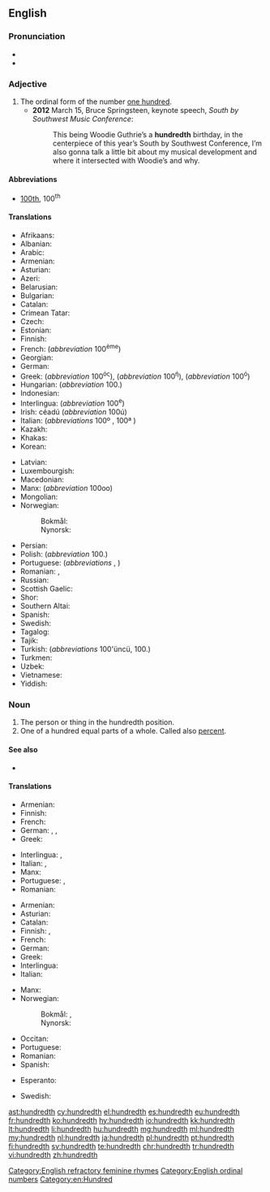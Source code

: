 ==English==
{{number box|en|100}}

===Pronunciation===
* {{IPA|/ˈhʌndɹɛdθ/|lang=en}}
* {{hyphenation|hun|dredth|lang=en}}

===Adjective===
{{en-adj|-}}

# The ordinal form of the number [[hundred|one hundred]].
#* '''2012''' March 15, Bruce Springsteen, keynote speech, ''South by Southwest Music Conference'':
#*: This being Woodie Guthrie’s a '''hundredth''' birthday, in the centerpiece of this year’s South by Southwest Conference, I’m also gonna talk a little bit about my musical development and where it intersected with Woodie’s and why.

====Abbreviations====
* [[100th]], 100<sup>th</sup>

====Translations====
{{trans-top|ordinal of 100}}
* Afrikaans: {{t|af|honderdste}}
* Albanian: {{t|sq|i njëqindtë}}
* Arabic: {{t|ar|بالغ جزءا من المئَة}}
* Armenian: {{t+|hy|հարյուրերորդ}}
* Asturian: {{t+|ast|centésimu}}
* Azeri: {{t|az|yüzüncü}}
* Belarusian: {{t|be|сотый|sc=Cyrl}}
* Bulgarian: {{t+|bg|стотен|sc=Cyrl}}
* Catalan: {{t|ca|centèsim}}
* Crimean Tatar: {{t|crh|yüzünci}}
* Czech: {{t+|cs|stý}}
* Estonian: {{t|et|sajandik}}
* Finnish: {{t+|fi|sadas}}
* French: {{t+|fr|centième}} (''abbreviation'' 100<sup>ème</sup>)
* Georgian: {{t|ka|მეასე}}
* German: {{t+|de|hundertste}}
* Greek: {{t+|el|εκατοστός|m}} (''abbreviation'' 100<sup>ός</sup>), {{t+|el|εκατοστή|f}} (''abbreviation'' 100<sup>ή</sup>), {{t+|el|εκατοστό|n}} (''abbreviation'' 100<sup>ό</sup>)
* Hungarian: {{t+|hu|századik}} (''abbreviation'' 100.)
* Indonesian: {{t|id|keseratus}}
* Interlingua: {{t|ia|centesime}} (''abbreviation'' 100<sup>e</sup>)
* Irish: céadú (''abbreviation'' 100ú)
* Italian: {{t+|it|centesimo}} (''abbreviations'' 100º {{g|m}}, 100ª {{g|f}})
* Kazakh: {{t|kk|жүздік|sc=Cyrl}}
* Khakas: {{t|kjh|чӱзінӌі|sc=Cyrl}}
* Korean: {{t+|ko|백째|sc=Kore}}
{{trans-mid}}
* Latvian: {{t|lv|simtais}}
* Luxembourgish: {{t|lb|honnertst}}
* Macedonian:  {{t|mk|стоти|sc=Cyrl}}
* Manx: {{t|gv|keeadoo}} (''abbreviation'' 100oo)
* Mongolian: {{t|mn|зуудугаар|sc=Cyrl}}
* Norwegian:
*: Bokmål: {{t|nb|hundrede}}
*: Nynorsk: {{t|nn|hundrede}}
* Persian: {{t+|fa|صدم|tr=sadom|sc=fa-Arab}}
* Polish: {{t+|pl|setny}} (''abbreviation'' 100.)
* Portuguese: {{t+|pt|centésimo}} (''abbreviations'' {{t|pt|100º|m}}, {{t|pt|100ª|f}})
* Romanian: {{t+|ro|sutălea|m|alt=al o sutălea}}, {{t|ro|suta|f|alt=a o suta}}
* Russian: {{t+|ru|со́тый}}
* Scottish Gaelic: {{t|gd|ceudamh}}
* Shor: {{t|cjs|чӱзинчи}}
* Southern Altai: {{t|alt|јӱзинчи|tr=cüzinçi}}
* Spanish: {{t+|es|centésimo}}
* Swedish: {{t+|sv|hundrade}}
* Tagalog: {{t|tl|pang-isang daan}}
* Tajik: {{t|tg|шашсадуми|sc=Cyrl}}
* Turkish: {{t+|tr|yüzüncü}} (''abbreviations'' 100'üncü, 100.)
* Turkmen: {{t|tk|ýüzünji}}
* Uzbek: {{t+|uz|yuzinchi}}
* Vietnamese: {{t|vi|thứ một trăm}}
* Yiddish: {{t|yi|הונדערטסט|sc=Hebr}}
{{trans-bottom}}

===Noun===
{{en-noun}}

# The person or thing in the hundredth position.
# One of a hundred equal parts of a whole. Called also [[percent]].

====See also====
* {{l|en|one-hundredth}}

====Translations====
{{trans-top|person or thing in the hundredth position}}
* Armenian: {{t+|hy|հարյուրերորդ}}
* Finnish: {{t+|fi|sadas}}
* French: {{t+|fr|centième|m|f}}
* German: {{t|de|Hundertster|m}}, {{t|de|Hundertste|f}}, {{t|de|Hundertstes|n}}
* Greek: {{t+|el|εκατοστός|m}}
{{trans-mid}}
* Interlingua: {{t|ia|centesimo|m}}, {{t|ia|centesima|f}}
* Italian: {{t+|it|centesimo|m}}, {{t|it|centesima|f}}
* Manx: {{t|gv|keeadoo|alt=(yn) keeadoo}}
* Portuguese: {{t+|pt|centésimo|m}}, {{t|pt|centésima|f}}
* Romanian: {{t+|ro|sutălea}}
{{trans-bottom}}

{{trans-top|one of a hundred equal parts of a whole}}
* Armenian: {{t+|hy|հարյուրերորդ}}
* Asturian: {{t+|ast|centésimu|m}}
* Catalan: {{t|ca|centèsim|m}}
* Finnish: {{t|fi|sadasosa}}, {{t|fi|sadannes}}
* French: {{t+|fr|centième|m}}
* German: {{t|de|Hunderstel|m|n}}
* Greek: {{t+|el|εκατοστό|n}}
* Interlingua: {{t|ia|centesimo}}
* Italian: {{t+|it|centesimo|m}}
{{trans-mid}}
* Manx: {{t|gv|keeadoo}}
* Norwegian:
*: Bokmål: {{t|nb|hundredel|m}}, {{t|nb|hundrededel|m}}
*: Nynorsk: {{t|nn|hundredel|m}}
* Occitan: {{t|oc|centesim|m}}
* Portuguese: {{t+|pt|centésimo|m}}
* Romanian: {{t+|ro|sutime|f}}
* Spanish: {{t+|es|centésimo|m}}
{{trans-bottom}}

{{checktrans-top}}
* Esperanto: {{t-check|eo|centono}}
{{trans-mid}}
* Swedish: {{t+check|sv|hundradel|c}}
{{trans-bottom}}

[[Category:English refractory feminine rhymes]]
[[Category:English ordinal numbers]]
[[Category:en:Hundred]]

[[ast:hundredth]]
[[cy:hundredth]]
[[el:hundredth]]
[[es:hundredth]]
[[eu:hundredth]]
[[fr:hundredth]]
[[ko:hundredth]]
[[hy:hundredth]]
[[io:hundredth]]
[[kk:hundredth]]
[[lt:hundredth]]
[[li:hundredth]]
[[hu:hundredth]]
[[mg:hundredth]]
[[ml:hundredth]]
[[my:hundredth]]
[[nl:hundredth]]
[[ja:hundredth]]
[[pl:hundredth]]
[[pt:hundredth]]
[[fi:hundredth]]
[[sv:hundredth]]
[[te:hundredth]]
[[chr:hundredth]]
[[tr:hundredth]]
[[vi:hundredth]]
[[zh:hundredth]]